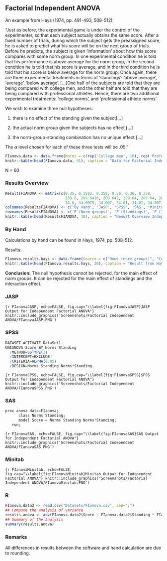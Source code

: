 
##  Factorial Independent ANOVA

An example from Hays (1974, pp. 491-493, 508-512):

"Just as before, the experimental game is under the control of the experimenter, so that each subject actually obtains the same score. After a fixed number of trials, during which the subject gets the preassigned score, he is asked to predict what his score will be on the next group of trials. Before he predicts, the subject is given 'information' about how this score compares with some norm group. In one experimental condition he is told that his performance is above average for the norm group, in the second condition he is told that his score is average, and in the third condition he is told that his score is below average for the norm group. Once again, there are three experimental treatments in terms of 'standings': 'above average', 'average', 'below average'. [...]One half of the subjects are told that they are being compared with college men, and the other half are told that they are being compared with professional athletes. Hence, there are two additional experimental treatments: 'college norms', and 'professional athlete norms'.

We wish to examine three null hypotheses:

(1) there is no effect of the standing given the subject[...]

(2) the actual norm group given the subjects has no effect [...]

(3) the norm-group-standing combination has no unique effect [...]

The $\alpha$ level chosen for each of these three tests will be .05."




```r
FIanova.data <- data.frame(Norms = c(rep('College men', 10), rep('Professional Athlete', 10)), Above = c(52, 48, 43, 50, 43, 44, 46, 46, 43, 49, 38, 42, 42, 35, 33, 38, 39, 34, 33, 34), Average = c(28, 35, 34, 32, 34, 27, 31, 27, 29, 25, 43, 34, 33, 42, 41, 37, 37, 40, 36, 35), Below= c(15, 14, 23, 21, 14, 20, 21, 16, 20, 14, 23, 25, 18, 26, 18, 26, 20, 19, 22, 17))
knitr::kable(head(FIanova.data, 91), caption = "Data for Factorial Independent ANOVA", booktabs = T)
```

N = 60

### Results Overview

```r
ResultsFIANOVA <- matrix(c(0.35, 0.3582, 0.358, 0.36, 0.36, 0.358,
                           209.8, 209.6418, 209.642, 209.64, 209.64, 209.642,
                           34.0, 34.0075, 34.007, 34.01, 34.01, 34.007), ncol=6, byrow = T)
colnames(ResultsFIANOVA) <- c('By Hand', 'JASP', 'SPSS', 'SAS', 'Minitab', 'R')
rownames(ResultsFIANOVA) <- c('F (Norm groups)', 'F (Standings)', 'F (Interaction)')
knitr::kable(head(ResultsFIANOVA, 18), caption = "Result Overview Independent Factorial ANOVA", booktabs = T)
```

### By Hand

Calculations by hand can be found in Hays, 1974, pp. 508-512.

Results: 

```r
FIanova.results.hays <- data.frame(Source = c("Rows (norm groups)", "Columns (standings)", "Interaction", "Error (within cells)"), SS = c(4.2, 4994.1, 810.2, 643.2), df = c(1,2,2,54), MS = c(4.2, 2497.05, 405.1, 11.9), F = c(.35, 209.8, 34.0, NA))
knitr::kable(head(FIanova.results.hays, 20), caption = "Result from Hays (1974)", booktabs = T)
```

**Conclusion:** The null hypothesis cannot be rejected, for the main effect of norm groups. It can be rejected for the main effect of standings and the interaction effect.


### JASP

```{r FIanovaJASP, echo=FALSE, fig.cap="\\label{fig:FIanovaJASP}JASP Output for Independent Factorial ANOVA"}
knitr::include_graphics('Screenshots/Factorial Independent ANOVA/FIanovaJASP.PNG')
```

### SPSS

```r
DATASET ACTIVATE DataSet1.
UNIANOVA Score BY Norms Standing
  /METHOD=SSTYPE(3)
  /INTERCEPT=EXCLUDE
  /CRITERIA=ALPHA(0.05)
  /DESIGN=Norms Standing Norms*Standing.

```

```{r FIanovaSPSS, echo=FALSE, fig.cap="\\label{fig:FIanovaSPSS}SPSS Output for Independent Factorial ANOVA"}
knitr::include_graphics('Screenshots/Factorial Independent ANOVA/FIanovaSPSS.PNG')
```

### SAS

```r
proc anova data=FIanova;
      class Norms Standing;
	  model Score = Norms Standing Norms*Standing;
   run;
```

```{r FIanovaSAS, echo=FALSE, fig.cap="\\label{fig:FIanovaSAS}SAS Output for Independent Factorial ANOVA"}
knitr::include_graphics('Screenshots/Factorial Independent ANOVA/FIanovaSAS.PNG')
```

### Minitab

```{r FIanovaMinitab, echo=FALSE, fig.cap="\\label{fig:FIanovaMinitab}Minitab Output for Independent Factorial ANOVA"}
knitr::include_graphics('Screenshots/Factorial Independent ANOVA/FIanovaMinitab.PNG')
```

### R

```r
FIanova.data2 <- read.csv("Datasets/FIanova.csv", sep=";")
## Compute the analysis of variance
results.anova <- aov(FIanova.data2$Score ~ FIanova.data2$Standing * FIanova.data2$Norms, data = FIanova.data2)
## Summary of the analysis
summary(results.anova)
```


### Remarks


All differences in results between the software and hand calculation are due to rounding.
